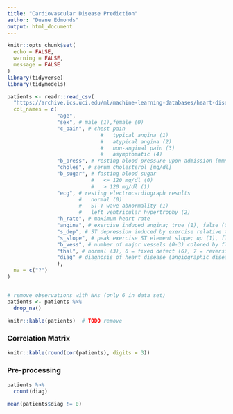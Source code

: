```yaml
---
title: "Cardiovascular Disease Prediction"
author: "Duane Edmonds"
output: html_document
---
```


```r
knitr::opts_chunk$set(
  echo = FALSE,
  warning = FALSE,
  message = FALSE
)
library(tidyverse)
library(tidymodels)
```

```r
patients <- readr::read_csv(
  "https://archive.ics.uci.edu/ml/machine-learning-databases/heart-disease/processed.cleveland.data",
  col_names = c(
                "age",
                "sex", # male (1),female (0)
                "c_pain", # chest pain 
                              #   typical angina (1)
                              #   atypical angina (2)
                              #   non-anginal pain (3)
                              #   asymptomatic (4)
                "b_press", # resting blood pressure upon admission [mmHg]
                "choles", # serum cholesterol [mg/dl]
                "b_sugar", # fasting blood sugar
                           #   <= 120 mg/dl (0)
                           #   > 120 mg/dl (1)
                "ecg", # resting electrocardiograph results  
                       #   normal (0)
                       #   ST-T wave abnormality (1)
                       #   left ventricular hypertrophy (2)
                "h_rate", # maximum heart rate
                "angina", # exercise induced angina; true (1), false (0)    
                "s_dep", # ST depression induced by exercise relative to rest
                "s_slope", # peak exercise ST element slope; up (1), flat(2), down (3)
                "b_vess", # number of major vessels (0-3) colored by fluoroscope
                "thal", # normal (3), 6 = fixed defect (6), 7 = reversible defect (7)
                "diag" # diagnosis of heart disease (angiographic disease status)
                ),
  na = c("?")
)


# remove observations with NAs (only 6 in data set)
patients <- patients %>%
  drop_na()

knitr::kable(patients)  # TODO remove
```

### Correlation Matrix

```r
knitr::kable(round(cor(patients), digits = 3))
```

### Pre-processing

```r
patients %>% 
  count(diag)

mean(patients$diag != 0)

```

